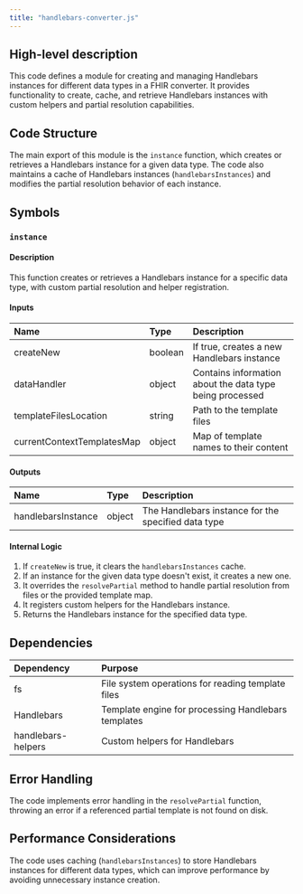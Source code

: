 ```yaml
---
title: "handlebars-converter.js"
---
```


## High-level description
This code defines a module for creating and managing Handlebars instances for different data types in a FHIR converter. It provides functionality to create, cache, and retrieve Handlebars instances with custom helpers and partial resolution capabilities.

## Code Structure
The main export of this module is the `instance` function, which creates or retrieves a Handlebars instance for a given data type. The code also maintains a cache of Handlebars instances (`handlebarsInstances`) and modifies the partial resolution behavior of each instance.

## Symbols

### `instance`
#### Description
This function creates or retrieves a Handlebars instance for a specific data type, with custom partial resolution and helper registration.

#### Inputs
| Name | Type | Description |
|:-----|:-----|:------------|
| createNew | boolean | If true, creates a new Handlebars instance |
| dataHandler | object | Contains information about the data type being processed |
| templateFilesLocation | string | Path to the template files |
| currentContextTemplatesMap | object | Map of template names to their content |

#### Outputs
| Name | Type | Description |
|:-----|:-----|:------------|
| handlebarsInstance | object | The Handlebars instance for the specified data type |

#### Internal Logic
1. If `createNew` is true, it clears the `handlebarsInstances` cache.
2. If an instance for the given data type doesn't exist, it creates a new one.
3. It overrides the `resolvePartial` method to handle partial resolution from files or the provided template map.
4. It registers custom helpers for the Handlebars instance.
5. Returns the Handlebars instance for the specified data type.

## Dependencies
| Dependency | Purpose |
|:-----------|:--------|
| fs | File system operations for reading template files |
| Handlebars | Template engine for processing Handlebars templates |
| handlebars-helpers | Custom helpers for Handlebars |

## Error Handling
The code implements error handling in the `resolvePartial` function, throwing an error if a referenced partial template is not found on disk.

## Performance Considerations
The code uses caching (`handlebarsInstances`) to store Handlebars instances for different data types, which can improve performance by avoiding unnecessary instance creation.